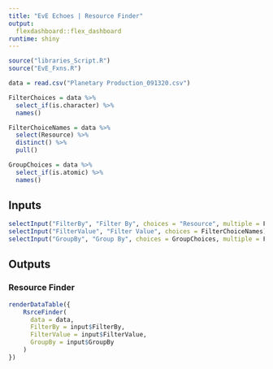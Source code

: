 ```yaml
---
title: "EvE Echoes | Resource Finder"
output: 
  flexdashboard::flex_dashboard
runtime: shiny
---
```


```r
source("libraries_Script.R")
source("EvE_Fxns.R")

data = read.csv("Planetary Production_091320.csv")

FilterChoices = data %>%
  select_if(is.character) %>%
  names()

FilterChoiceNames = data %>%
  select(Resource) %>%
  distinct() %>%
  pull()

GroupChoices = data %>% 
  select_if(is.atomic) %>% 
  names()

```

Inputs {.sidebar}
-----------------------------------------------------------------------
```r
selectInput("FilterBy", "Filter By", choices = "Resource", multiple = F)
selectInput("FilterValue", "Filter Value", choices = FilterChoiceNames)
selectInput("GroupBy", "Group By", choices = GroupChoices, multiple = F)

```

Outputs
-----------------------------------------------------------------------
### Resource Finder

```r

renderDataTable({
    RsrceFinder(
      data = data,
      FilterBy = input$FilterBy,
      FilterValue = input$FilterValue,
      GroupBy = input$GroupBy
    ) 
})


```


